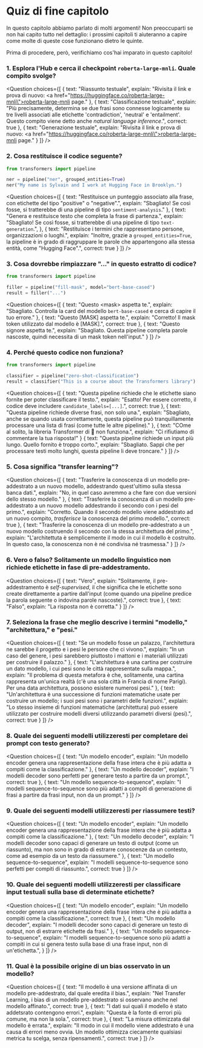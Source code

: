 <!-- DISABLE-FRONTMATTER-SECTIONS -->

# Quiz di fine capitolo

In questo capitolo abbiamo parlato di molti argomenti! Non preoccuparti se non hai capito tutto nel dettaglio: i prossimi capitoli ti aiuteranno a capire come molte di queste cose funzionano dietro le quinte.

Prima di procedere, però, verifichiamo cos'hai imparato in questo capitolo!


### 1. Esplora l'Hub e cerca il checkpoint `roberta-large-mnli`. Quale compito svolge?


<Question
	choices={[
		{
			text: "Riassunto testuale",
			explain: "Rivisita il link e prova di nuovo: <a href=\"https://huggingface.co/roberta-large-mnli\">roberta-large-mnli page</a>."
		},
		{
			text: "Classificazione testuale",
			explain: "Più precisamente, determina se due frasi sono connesse logicamente su tre livelli associati alle etichette 'contradiction', 'neutral' e 'entailment'. Questo compito viene detto anche <em>natural language inference</em>.",
			correct: true
		},
		{
			text: "Generazione testuale",
			explain: "Rivisita il link e prova di nuovo: <a href=\"https://huggingface.co/roberta-large-mnli\">roberta-large-mnli page</a>."
		}
	]}
/>

### 2. Cosa restituisce il codice seguente?

```py
from transformers import pipeline

ner = pipeline("ner", grouped_entities=True)
ner("My name is Sylvain and I work at Hugging Face in Brooklyn.")
```

<Question
	choices={[
		{
			text: "Restituisce un punteggio associato alla frase, con etichette del tipo \"positive\" o \"negative\".",
			explain: "Sbagliato! Se così fosse, si tratterebbe di una pipeline di tipo <code>sentiment-analysis</code>."
		},
		{
			text: "Genera e restituisce testo che completa la frase di partenza.",
			explain: "Sbagliato! Se così fosse, si tratterebbe di una pipeline di tipo <code>text-generation</code>.",
		},
		{
			text: "Restituisce i termini che rappresentano persone, organizzazioni o luoghi.",
			explain: "Inoltre, grazie a <code>grouped_entities=True</code>, la pipeline è in grado di raggruppare le parole che appartengono alla stessa entità, come \"Hugging Face\".",
			correct: true
		}
	]}
/>

### 3. Cosa dovrebbe rimpiazzare "..." in questo estratto di codice?

```py
from transformers import pipeline

filler = pipeline("fill-mask", model="bert-base-cased")
result = filler("...")
```

<Question
	choices={[
		{
			text: "Questo &#60;mask> aspetta te.",
			explain: "Sbagliato. Controlla la card del modello <code>bert-base-cased</code> e cerca di capire il tuo errore."
		},
		{
			text: "Questo [MASK] aspetta te.",
			explain: "Corretto! Il mask token utilizzato dal modello è [MASK].",
			correct: true
		},
		{
			text: "Questo signore aspetta te.",
			explain: "Sbagliato. Questa pipeline completa parole nascoste, quindi necessita di un mask token nell'input."
		}
	]}
/>

### 4. Perché questo codice non funziona?

```py
from transformers import pipeline

classifier = pipeline("zero-shot-classification")
result = classifier("This is a course about the Transformers library")
```

<Question
	choices={[
		{
			text: "Questa pipeline richiede che le etichette siano fornite per poter classificare il testo.",
			explain: "Esatto! Per essere corretto, il codice deve includere <code>candidate_labels=[...]</code>.",
			correct: true
		},
		{
			text: "Questa pipeline richiede diverse frasi, non solo una.",
			explain: "Sbagliato, anche se quando usata correttamente, questa pipeline può tranquillamente processare una lista di frasi (come tutte le altre pipeline)."
		},
		{
			text: "COme al solito, la libreria Transformer di 🤗 non funziona.",
			explain: "Ci rifiutiamo di commentare la tua risposta!"
		}
		{
			text: "Questa pipeline richiede un input più lungo. Quello fornito è troppo corto.",
			explain: "Sbagliato. Sappi che per processare testi molto lunghi, questa pipeline li deve troncare."
		}
	]}
/>

### 5. Cosa significa "transfer learning"?

<Question
	choices={[
		{
			text: "Trasferire la conoscenza di un modello pre-addestrato a un nuovo modello, addestrando quest'ultimo sulla stessa banca dati.",
			explain: "No, in quel caso avremmo a che fare con due versioni dello stesso modello."
		},
		{
			text: "Trasferire la conoscenza di un modello pre-addestrato a un nuovo modello addestrando il secondo con i pesi del primo.",
			explain: "Corretto. Quando il secondo modello viene addestrato ad un nuovo compito, *trasferisce* la conoscenza del primo modello.",
			correct: true
		},
		{
			text: "Trasferire la conoscenza di un modello pre-addestrato a un nuovo modello costruendo il secondo con la stessa architettura del primo.",
			explain: "L'architettuta è semplicemente il modo in cui il modello è costruito. In questo caso, la conoscenza non è né condivisa né trasmessa."
		}
	]}
/>

### 6. Vero o falso? Solitamente un modello linguistico non richiede etichette in fase di pre-addestramento.


<Question
	choices={[
		{
			text: "Vero",
			explain: "Solitamente, il pre-addestramento è <em>self-supervised</em>, il che significa che le etichette sono create direttamente a partire dall'input (come quando una pipeline predice la parola seguente o indovina parole nascoste).",
			correct: true
		},
		{
			text: "Falso",
			explain: "La risposta non è corretta."
		}
	]}
/>

### 7. Seleziona la frase che meglio descrive i termini "modello," "architettura," e "pesi."

<Question
	choices={[
		{
			text: "Se un modello fosse un palazzo, l'architettura ne sarebbe il progetto e i pesi le persone che ci vivono.",
			explain: "In un caso del genere, i pesi sarebbero piuttosto i mattoni e i materiali utilizzati per costruire il palazzo."
		},
		{
			text: "L'architettura è una cartina per costruire un dato modello, i cui pesi sono le città rappresentate sulla mappa.",
			explain: "Il problema di questa metafora è che, solitamente, una cartina rappresenta un'unica realtà (c'è una sola città in Francia di nome Parigi). Per una data architettura, possono esistere numerosi pesi."
		},
		{
			text: "Un'architettura è una successione di funzioni matematiche usate per costruire un modello; i suoi pesi sono i parametri delle funzioni.",
			explain: "Lo stesso insieme di funzioni matematiche (architettura) può essere utilizzato per costruire modelli diversi utilizzando parametri diversi (pesi).",
			correct: true
		}
	]}
/>


### 8. Quale dei seguenti modelli utilizzeresti per completare dei prompt con testo generato?

<Question
	choices={[
		{
			text: "Un modello encoder",
			explain: "Un modello encoder genera una rappresentazione della frase intera che è più adatta a compiti come la classificazione."
		},
		{
			text: "Un modello decoder",
			explain: "I modelli decoder sono perfetti per generare testo a partire da un prompt.",
			correct: true
		},
		{
			text: "Un modello sequence-to-sequence",
			explain: "I modelli sequence-to-sequence sono più adatti a compiti di generazione di frasi a partire da frasi input, non da un prompt."
		}
	]}
/>

### 9. Quale dei seguenti modelli utilizzeresti per riassumere testi?

<Question
	choices={[
		{
			text: "Un modello encoder",
			explain: "Un modello encoder genera una rappresentazione della frase intera che è più adatta a compiti come la classificazione."
		},
		{
			text: "Un modello decoder",
			explain: "I modelli decoder sono capaci di generare un testo di output (come un riassunto), ma non sono in grado di estrarre conoscenze da un contesto, come ad esempio da un testo da riassumere."
		},
		{
			text: "Un modello sequence-to-sequence",
			explain: "I modelli sequence-to-sequence sono perfetti per compiti di riassunto.",
			correct: true
		}
	]}
/>

### 10. Quale dei seguenti modelli utilizzeresti per classificare input testuali sulla base di determinate etichette?

<Question
	choices={[
		{
			text: "Un modello encoder",
			explain: "Un modello encoder genera una rappresentazione della frase intera che è più adatta a compiti come la classificazione.",
			correct: true
		},
		{
			text: "Un modello decoder",
			explain: "I modelli decoder sono capaci di generare un testo di output, non di estrarre etichette da frasi."
		},
		{
			text: "Un modello sequence-to-sequence",
			explain: "I modelli sequence-to-sequence sono più adatti a compiti in cui si genera testo sulla base di una frase input, non di un'etichetta.",
		}
	]}
/>

### 11. Qual è la possibile origine di un bias osservato in un modello?

<Question
	choices={[
		{
			text: "Il modello è una versione affinata di un modello pre-addestrato, dal quale eredita il bias.",
			explain: "Nel Transfer Learning, i bias di un modello pre-addestrato si osservano anche nel modello affinato.",
			correct: true
		},
		{
			text: "I dati sui quali il modello è stato addetsrato contengono errori.",
			explain: "Questa è la fonte di errori più comune, ma non la sola.",
			correct: true
		},
		{
			text: "La misura ottimizzata dal modello è errata.",
			explain: "Il modo in cui il modello viene addestrato è una causa di errori meno ovvia. Un modello ottimizza ciecamente qualsiasi metrica tu scelga, senza ripensamenti.",
			correct: true
		}
	]}
/>
